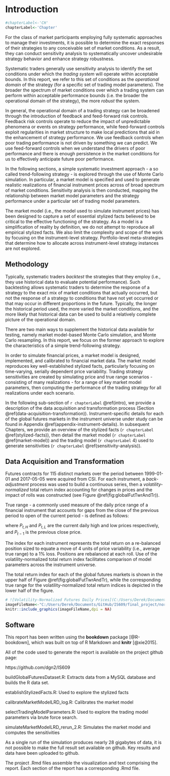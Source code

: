 # Introduction {#intro}

```r
#chapterLabel<-'CH'
chapterLabel<-'Chapter'
```

For the class of market participants employing fully systematic approaches to manage their investments, it is possible to determine the exact responses of their strategies to any conceivable set of market conditions. As a result, they can conduct sensitivity analysis to systematically uncover undesirable strategy behavior and enhance strategy robustness. 

Systematic traders generally use sensitivity analysis to identify the set conditions under which the *trading system* will operate within acceptable bounds. In this report, we refer to this set of conditions as the *operational domain* of the strategy (for a specific set of trading model parameters). The broader the spectrum of market conditions over which a trading system can perform within acceptable performance bounds (i.e. the broader the operational domain of the strategy), the more *robust* the system.

In general, the operational domain of a trading strategy can be broadened through the introduction of feedback and feed-forward risk controls. Feedback risk controls operate to reduce the impact of unpredictable phenomena or events on strategy performance, while feed-forward controls exploit regularities in market structure to make local predictions that aid in the enhancement of strategy performance. We use feedback controls when poor trading performance is not driven by something we can predict. We use feed-forward controls when we understand the drivers of poor performance and there is enough persistence in the market conditions for us to effectively anticipate future poor performance.

In the following sections, a simple systematic investment approach - a so called trend-following strategy - is explored through the use of Monte Carlo simulation. In particular, a market model is specified and used to generate realistic realizations of financial instrument prices across of broad spectrum of market conditions. Sensitivity analysis is then conducted, mapping the relationship between market model parameters and the strategy performance under a particular set of trading model parameters.

The market model (i.e., the model used to simulate instrument prices) has been designed to capture a set of essential stylized facts believed to be critical to the effective functioning of the strategy. As a model is a simplification of reality by definition, we do not attempt to reproduce all empirical stylized facts. We also limit the complexity and scope of the work by focusing on the instrument-level strategy. Portfolio-level meta-strategies that determine how to allocate across instrument-level strategy instances are not explored.

## Methodology

Typically, systematic traders *backtest* the strategies that they employ (i.e., they use historical data to evaluate potential performance). Such backtesting allows systematic traders to determine the response of a strategy to the exact mix of market conditions that actually occurred, but not the response of a strategy to conditions that have not yet occurred or that may occur in different proportions in the future. Typically, the longer the historical period used, the more varied the market conditions, and the more likely that historical data can be used to build a relatively complete picture of the operational domain.

There are two main ways to supplement the historical data available for testing, namely market model-based Monte Carlo simulation, and Monte Carlo resampling. In this report, we focus on the former approach to explore the characteristics of a simple trend-following strategy.

In order to simulate financial prices, a market model is designed, implemented, and calibrated to financial market data. The market model reproduces key well-established stylized facts, particularly focusing on time-varying, serially dependent price variability. Trading strategy sensitivities are created by simulating price and true range scenarios - consisting of many realizations - for a range of key market model parameters, then computing the performance of the trading strategy for all realizations under each scenario.

In the following sub-section of `r chapterLabel` \@ref(intro), we provide a description of the data acquisition and transformation process (Section \@ref(data-acquisition-transformation)). Instrument-specific details for each of the global futures markets in the instrument universe under study can be found in Appendix \@ref(appendix-instrument-details). In subsequent Chapters, we provide an overview of the stylized facts (`r chapterLabel` \@ref(stylized-facts)), then detail the market model (`r chapterLabel` \@ref(market-model)) and the trading model (`r chapterLabel` 4) used to generate sensitivities (`r chapterLabel` \@ref(sensitivity-analysis)).

## Data Acquisition and Transformation {#data-acquisition-transformation}

Futures contracts for 115 distinct markets over the period between 1999-01-01 and 2017-05-05 were acquired from CSI. For each instrument, a *back-adjustment* process was used to build a continuous series, then a *volatility-normalized* total return index accounting for changes in prices and the impact of rolls  was constructed\footnote{It is important to note that the total return of a long-term position taken using futures instruments must account for so-called 'rolls'. As futures contracts have finite maturities, to take a long-term position, a trader must trade a series of individual futures contracts. Traders must repeatedly extend the maturity of their positions by executing spread trades that close positions nearing expiry and and open equivalent positions in contracts with greater maturity. The process of converting a position about to expire into a position with an expiry further into the future (thereby extending the maturity) is commonly referred to as a 'roll'. The maturity profile associated with particular roll parameters is an important determinant of total return in futures-based strategies.} (see Figure \@ref(fig:globalFutTwrAndTr)). 

True range - a commonly used measure of the daily price range of a financial instrument that accounts for gaps from the close of the previous period to open of the current period - is defined as follows:

\begin{equation}
  R_{t} = \text{max}[P_{t,H}-P_{t,L},\text{abs}(P_{t,H}-P_{t-1}),\text{abs}(P_{t,L}-P_{t-1})]
  (\#eq:introTrueRange)
\end{equation} 

where $P_{t,H}$ and $P_{t,L}$ are the current daily high and low prices respectively, and $P_{t-1}$ is the previous close price.

The index for each instrument represents the total return on a re-balanced position sized to equate a move of 4 units of price variability (i.e., average true range) to a 1% loss\footnote{The huge 2015 spike that appears in the true range plot above was caused by the actions of the Swiss central bank and is not a data error. Although such moves are rare, they do happen.}. Positions are rebalanced at each roll. Use of the volatility-normalized total return index facilitates comparison of model parameters across the instrument universe\footnote{The volatility-normalization process was also used to meet the conditions of the data agreement with the vendor.}.

The total return index for each of the global futures markets is shown in the upper half of Figure \@ref(fig:globalFutTwrAndTr), while the corresponding true range for the volatility-normalized total return indices is depicted in the lower half of the figure.

```r
# ![Volatility-Normalized Futures Daily Prices](C:/Users/Derek/Documents/GitHub/IS609/final_project/normalizedGlobalFuturesPriceAndRange.png)
imageFileName<-"C:/Users/Derek/Documents/GitHub/IS609/final_project/normalizedGlobalFuturesPriceAndRange.png"
knitr::include_graphics(imageFileName,dpi = NA)
```

## Software

This report has been written using the **bookdown** package [@R-bookdown], which was built on top of R Markdown and **knitr** [@xie2015].

All of the code used to generate the report is available on the project github page:

https://github.com/dgn2/IS609

buildGlobalFuturesDataset.R: Extracts data from a MySQL database and builds the R data set.

establishStylizedFacts.R: Used to explore the stylized facts

calibrateMarketModelLRD_log.R: Calibrates the market model

selectTradingModelParameters.R: Used to explore the trading model parameters via brute force search.

simulateMarketModelLRD_rerun_2.R: Simulates the market model and computes the sensitivities

As a single run of the simulation produces nearly 28 gigabytes of data, it is not possible to make the full result set available on github. Key results and data have been uploaded to github.

The project .Rmd files assemble the visualization and text comprising the report. Each section of the report has a corresponding .Rmd file.
